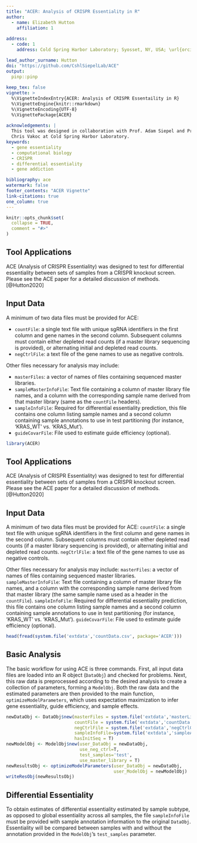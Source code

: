---
title: "ACER: Analysis of CRISPR Essentiality in R"
author: 
  - name: Elizabeth Hutton
    affiliation: 1
  
address:
  - code: 1
    address: Cold Spring Harbor Laboratory; Syosset, NY, USA; \url{orcid.org/0000-0003-3422-5278}

lead_author_surname: Hutton
doi: "https://github.com/CshlSiepelLab/ACE"
output: 
  pinp::pinp
  
keep_tex: false
vignette: >
  %\VignetteIndexEntry{ACER: Analysis of CRISPR Essentaility in R}
  %\VignetteEngine{knitr::rmarkdown}
  %\VignetteEncoding{UTF-8}
  %\VignettePackage{ACER}
  
acknowledgements: |
  This tool was designed in collaboration with Prof. Adam Siepel and Prof. 
  Chris Vakoc at Cold Spring Harbor Laboratory.
keywords:
  - gene essentiality
  - computational biology
  - CRISPR
  - differential essentiality
  - gene addiction

bibliography: ace
watermark: false
footer_contents: "ACER Vignette"
link-citations: true
one_column: true
---

```{r, include = FALSE}
knitr::opts_chunk$set(
  collapse = TRUE,
  comment = "#>"
)
```

## Tool Applications
  ACE (Analysis of CRISPR Essentiality) was designed to test for differential essentiality
between sets of samples from a CRISPR knockout screen. Please see the ACE paper
for a detailed discussion of methods. [@Hutton2020]

## Input Data
  A minimum of two data files must be provided for ACE: 
  
* `countFile`: a single text file with unique sgRNA identifiers in the first column and
gene names in the second column.  Subsequent columns must contain either depleted read counts
(if a master library sequencing is provided),
or alternating initial and depleted read counts.
* `negCtrlFile`: a text file of the gene names to use as negative controls.

Other files necessary for analysis may include:

* `masterFiles`: a vector of names of files containing sequenced master libraries.
* `sampleMasterInfoFile`: Text file containing a column of master library file names,
and a column with the corresponding sample name derived from that master library
(same as the `countFile` headers).
* `sampleInfoFile`: Required for differential essentiality prediction, this file
contains one column listing sample names and a second column containing sample
annotations to use in test partitioning (for instance, 'KRAS_WT' vs. 'KRAS_Mut').
* `guideCovarFile`: File used to estimate guide efficiency (optional).

```{r setup}
library(ACER)
```
## Tool Applications
ACE (Analysis of CRISPR Essentiality) was designed to test for differential essentiality
between sets of samples from a CRISPR knockout screen. Please see the ACE paper
for a detailed discussion of methods. [@Hutton2020]

## Input Data
A minimum of two data files must be provided for ACE: 
`countFile`: a single text file with unique sgRNA identifiers in the first column and
gene names in the second column.  Subsequent columns must contain either depleted read counts
(if a master library sequencing is provided),
or alternating initial and depleted read counts.
`negCtrlFile`: a text file of the gene names to use as negative controls.

Other files necessary for analysis may include:
`masterFiles`: a vector of names of files containing sequenced master libraries.
`sampleMasterInfoFile`: Text file containing a column of master library file names,
and a column with the corresponding sample name derived from that master library
(the same sample name used as a header in the `countFile`).
`sampleInfoFile`: Required for differential essentiality prediction, this file
contains one column listing sample names and a second column containing sample
annotations to use in test partitioning (for instance, 'KRAS_WT' vs. 'KRAS_Mut').
`guideCovarFile`: File used to estimate guide efficiency (optional).


```{r sample inputs}
head(fread(system.file('extdata','countData.csv', package='ACER')))
```
## Basic Analysis
The basic workflow for using ACE is three commands.  First, all input data files
are loaded into an R object (`DataObj`) and checked for problems.  Next, this raw data is
preprocessed according to the desired analysis to create a collection of parameters,
forming a `ModelObj`.  Both the raw data and the estimated parameters are then
provided to the main function, `optimizeModelParameters`, which uses expectation
maximization to infer gene essentiality, guide efficiency, and sample effects.
```{r basic}
newDataObj <- DataObj$new(masterFiles = system.file('extdata','masterLibraryCounts.csv', package='ACER'),
                          countFile = system.file('extdata','countData.csv', package='ACER'),
                          negCtrlFile = system.file('extdata','negCtrlGenes.txt', package='ACER'), 
                          sampleInfoFile=system.file('extdata','sampleAnnotations.txt', package='ACER'),
                          hasInitSeq = T)
newModelObj <- ModelObj$new(user_DataObj = newDataObj,
                            use_neg_ctrl=T,
                            test_samples='test',
                            use_master_library = T)
newResultsObj <- optimizeModelParameters(user_DataObj = newDataObj,
                                         user_ModelObj = newModelObj)
writeResObj(newResultsObj)
```
                                          
## Differential Essentiality
To obtain estimates of differential essentiality estimated by sample subtype,
as opposed to global essentiality across all samples, the file
`sampleInfoFile` must be provided with sample annotation information 
to the original `DataObj`. Essentiality will be compared between samples with
and without the annotation provided in the `ModelObj`'s `test_samples` parameter.

